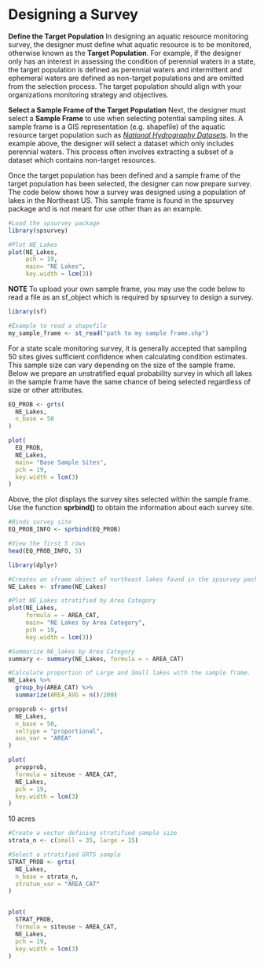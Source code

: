 # Designing a Survey

__Define the Target Population__
In designing an aquatic resource monitoring survey, the designer must define what aquatic resource is to be monitored, otherwise known as the __Target Population__. For example, if the designer only has an interest in assessing the condition of perennial waters in a state, the target population is defined as perennial waters and intermittent and ephemeral waters are defined as non-target populations and are omitted from the selection process. The target population should align with your organizations monitoring strategy and objectives. 


__Select a Sample Frame of the Target Population__
Next, the designer must select a __Sample Frame__ to use when selecting potential sampling sites. A sample frame is a GIS representation (e.g. shapefile) of the aquatic resource target population such as [*National Hydrography Datasets*](https://www.usgs.gov/core-science-systems/ngp/national-hydrography). In the example above, the designer will select a dataset which only includes perennial waters. This process often involves extracting a subset of a dataset which contains non-target resources. 

Once the target population has been defined and a sample frame of the target population has been selected, the designer can now prepare survey. The code below shows how a survey was designed using a population of lakes in the Northeast US. This sample frame is found in the spsurvey package and is not meant for use other than as an example.


```r
#Load the spsurvey package
library(spsurvey)

#Plot NE_Lakes 
plot(NE_Lakes, 
     pch = 19,
     main= "NE Lakes",
     key.width = lcm(3))
```

__NOTE__ To upload your own sample frame, you may use the code below to read a file as an sf_object which is required by spsurvey to design a survey.

```r
library(sf)

#Example to read a shapefile
my_sample_frame <- st_read("path to my sample frame.shp")
```

For a state scale monitoring survey, it is generally accepted that sampling 50 sites gives sufficient confidence when calculating condition estimates. This sample size can vary depending on the size of the sample frame. Below we prepare an unstratified equal probability survey in which all lakes in the sample frame have the same chance of being selected regardless of size or other attributes.
```r

EQ_PROB <- grts(
  NE_Lakes,
  n_base = 50
)

plot(
  EQ_PROB,
  NE_Lakes,
  main= "Base Sample Sites",
  pch = 19,
  key.width = lcm(3)
)

```

Above, the plot displays the survey sites selected within the sample frame. Use the function __sprbind()__ to obtain the information about each survey site. 

```r
#Binds survey site 
EQ_PROB_INFO <- sprbind(EQ_PROB)

#View the first 5 rows
head(EQ_PROB_INFO, 5)
```



```r
library(dplyr)

#Creates an sframe object of northeast lakes found in the spsurvey package
NE_Lakes <- sframe(NE_Lakes)

#Plot NE_Lakes stratified by Area Category
plot(NE_Lakes, 
     formula = ~ AREA_CAT,
     main= "NE Lakes by Area Category",
     pch = 19,
     key.width = lcm(3))

#Summarize NE_lakes by Area Category
summary <- summary(NE_Lakes, formula = ~ AREA_CAT)

#Calculate proportion of Large and Small lakes with the sample frame.
NE_Lakes %>% 
  group_by(AREA_CAT) %>% 
  summarize(AREA_AVG = n()/200)

propprob <- grts(
  NE_Lakes,
  n_base = 50,
  seltype = "proportional",
  aux_var = "AREA"
)

plot(
  propprob,
  formula = siteuse ~ AREA_CAT,
  NE_Lakes,
  pch = 19,
  key.width = lcm(3)
)


```


10 acres

```r
#Create a vector defining stratified sample size
strata_n <- c(small = 35, large = 15)

#Select a stratified GRTS sample 
STRAT_PROB <- grts(
  NE_Lakes,
  n_base = strata_n,
  stratum_var = "AREA_CAT"
)


plot(
  STRAT_PROB,
  formula = siteuse ~ AREA_CAT,
  NE_Lakes,
  pch = 19,
  key.width = lcm(3)
)

```
